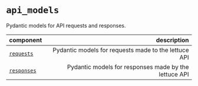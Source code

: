 # `api_models`
Pydantic models for API requests and responses.

| component | description |
|:----------|------------:|
| [`requests`](/api_reference/api_models/requests) | Pydantic models for requests made to the lettuce API |
| [`responses`](/api_reference/api_models/responses) | Pydantic models for responses made by the lettuce API |
